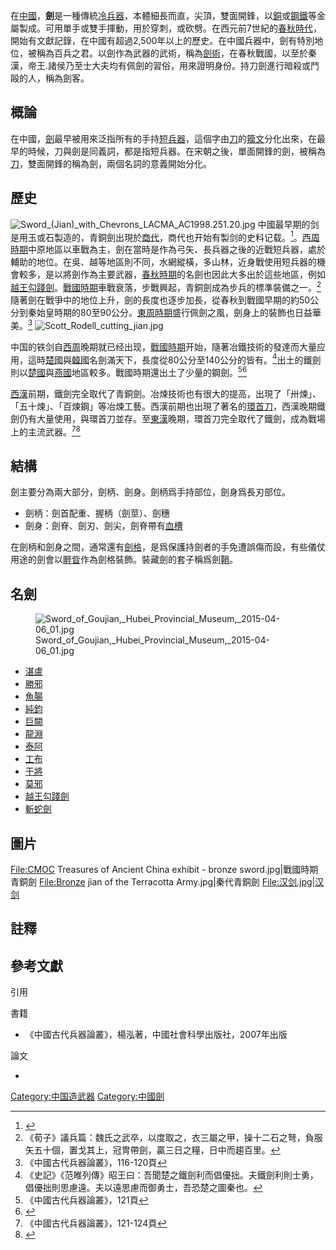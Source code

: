 
{{Chinese
|pic=Jian (sword).jpg
|t=[[wikt:劍|劍]]
|s=[[wikt:剑|剑]]
|p=jiàn
|w=chien<sup>4</sup>
|j=gim3
|mc=Kjaem
|shinjitai=剣
|kyujitai=劍
|kana=けん
|tradhep=ken
|nihon=ken
|hangul=검
|hanja=劍
|rr=geom
|mr=kŏm, (after a<br /> [[Voice_(phonetics)|voiced]] [[phoneme|phoneme]])<br /> gŏm
|qn=kiếm, gươm
|tha=กระบี่
}}
{{Otheruses|劍|subject=一種中國傳統的手持冷兵器|other=東西方皆有長久歷史文化的劍}}
在[[中國|中國]]，'''劍'''是一種傳統[[冷兵器|冷兵器]]，本體細長而直，尖頂，雙面開鋒，以[[銅|銅]]或[[鋼|鋼]][[鐵|鐵]]等金屬製成。可用單手或雙手揮動，用於穿刺，或砍劈。在西元前7世紀的[[春秋時代|春秋時代]]，開始有文獻記錄，在中國有超過2,500年以上的歷史。在中國兵器中，劍有特別地位，被稱為百兵之君。以劍作為武器的武術，稱為[[劍術|劍術]]，在春秋戰國，以至於秦漢，帝王.諸侯乃至士大夫均有佩劍的習俗，用來證明身份。持刀劍進行暗殺或鬥毆的人，稱為劍客。

==概論==
在中國，[[劍|劍]]最早被用來泛指所有的手持[[短兵器|短兵器]]，這個字由[[刀|刀]]的[[籀文|籀文]]分化出來{{NoteTag|《說文解字》：「人所帶兵也，從刃僉聲。籀文從刀。」}}，在最早的時候，刀與劍是同義詞，都是指短兵器。在宋朝之後，單面開鋒的劍，被稱為[[刀|刀]]，雙面開鋒的稱為劍，兩個名詞的意義開始分化。

==歷史==
[[File:Sword_(Jian)_with_Chevrons_LACMA_AC1998.251.20.jpg|thumb]]
中國最早期的剑是用玉或石製造的，青銅劍出現於[[商代|商代]]，商代也开始有製剑的史料记载。<ref name="劍史">{{cite web|url=http://www.chinesesword.net/history.htm|title=劍史|publisher=Chinesesword.net|date=|accessdate=2014-04-10|deadurl=yes|archiveurl=https://web.archive.org/web/20140106094736/http://www.chinesesword.net/History.htm|archivedate=2014-01-06}}</ref>。[[西周|西周時期]]中原地區以車戰為主，劍在當時是作為弓矢、長兵器之後的近戰短兵器，處於輔助的地位。在吳、越等地區則不同，水網縱橫，多山林，近身戰使用短兵器的機會較多，是以將劍作為主要武器，[[春秋時期|春秋時期]]的名劍也因此大多出於這些地區，例如[[越王勾踐劍|越王勾踐劍]]。[[戰國時期|戰國時期]]車戰衰落，步戰興起，青銅劍成為步兵的標準裝備之一。<ref>《荀子》議兵篇：魏氏之武卒，以度取之，衣三屬之甲，操十二石之弩，負服矢五十個，置戈其上，冠冑帶劍，贏三日之糧，日中而趨百里。</ref>隨著劍在戰爭中的地位上升，劍的長度也逐步加長，從春秋到戰國早期的約50公分到秦始皇時期的80至90公分。[[東周|東周時期]]盛行佩劍之風，劍身上的裝飾也日益華美。<ref>《中國古代兵器論叢》，116-120頁</ref>
[[File:Scott_Rodell_cutting_jian.jpg|thumb]]

中国的铁剑自[[西周|西周]]晚期就已经出现，[[戰國時期|戰國時期]]开始，隨著冶鐵技術的發達而大量应用，這時[[楚國|楚國]]與[[韓國_(戰國)|韓國]]名劍滿天下，長度從80公分至140公分的皆有。<ref>《史記》《范睢列傳》昭王曰：吾聞楚之鐵劍利而倡優拙。夫鐵劍利則士勇，倡優拙則思慮遠。夫以遠思慮而御勇士，吾恐楚之圖秦也。</ref>出土的鐵劍則以[[楚國|楚國]]與[[燕國|燕國]]地區較多。戰國時期還出土了少量的鋼劍。<ref>《中國古代兵器論叢》，121頁</ref><ref name=zl>{{Cite journal|author= 鍾少異|title= 漢式鐵劍綜論|journal= 考古學報|year= 1998年|issue= 第1期 |pages= 35-60頁 }}</ref>

[[西漢|西漢]]前期，鐵劍完全取代了青銅劍。冶煉技術也有很大的提高，出現了「卅煉」、「五十煉」、「百煉鋼」等冶煉工藝。西漢前期也出現了著名的[[環首刀|環首刀]]，西漢晚期鐵劍仍有大量使用，與環首刀並存。至[[東漢|東漢]]晚期，環首刀完全取代了鐵劍，成為戰場上的主流武器。<ref>《中國古代兵器論叢》，121-124頁</ref><ref name=zl>{{Cite journal|author= 鍾少異|title= 漢式鐵劍綜論|journal= 考古學報|year= 1998年|issue= 第1期 |pages= 35-60頁 }}</ref>

==結構==
劍主要分為兩大部分，劍柄、劍身。劍柄爲手持部位，劍身爲長刃部位。
*劍柄：劍首配重、握柄（劍莖）、劍穗
*劍身：劍脊、劍刃、劍尖，劍脊帶有[[血槽|血槽]]

在劍柄和劍身之間，通常還有[[劍格|劍格]]，是爲保護持劍者的手免遭誤傷而設，有些儀仗用途的劍會以[[睚眥|睚眥]]作為劍格裝飾。裝藏劍的套子稱爲劍[[鞘|鞘]]。

==名劍==
[[File:Sword_of_Goujian,_Hubei_Provincial_Museum,_2015-04-06_01.jpg|thumb]]
*[[湛盧|湛盧]]
*[[勝邪|勝邪]]
*[[魚腸|魚腸]]
*[[純鈞|純鈞]]
*[[巨闕|巨闕]]
*[[龍淵|龍淵]]
*[[泰阿|泰阿]]
*[[工布|工布]]
*[[干將莫邪|干將]]
*[[干將莫邪|莫邪]]
*[[越王勾踐劍|越王勾踐劍]]
*[[斬蛇劍|斬蛇劍]]

==圖片==
<gallery>
File:CMOC Treasures of Ancient China exhibit - bronze sword.jpg|戰國時期青銅劍
File:Bronze jian of the Terracotta Army.jpg|秦代青銅劍
File:汉剑.jpg|汉剑
</gallery>

==註釋==
{{Notefoot}}
{{Notelist}}
==參考文獻==
;引用
{{reflist}}
;書籍
*《中國古代兵器論叢》，楊泓著，中國社會科學出版社，2007年出版
;論文
*{{Cite journal|author= 鍾少異|title= 漢式鐵劍綜論|journal= 考古學報|year= 1998年|issue= 第1期}}

{{中國古代武器}}
{{十八般兵器}}

[[Category:中国造武器|Category:中国造武器]]
[[Category:中國劍|Category:中國劍]]